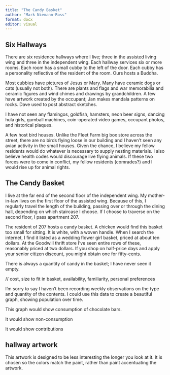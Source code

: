 ```yaml
---
title: "The Candy Basket"
author: "Mark Niemann-Ross"
format: docx
editor: visual
---
```


## Six Hallways

There are six residence hallways where I live; three in the assisted living wing and three in the independent wing. Each hallway services six or more rooms. Each room has a small cubby to the left of the door. Each cubby has a personality reflective of the resident of the room. Ours hosts a Buddha.

Most cubbies have pictures of Jesus or Mary. Many have ceramic dogs or cats (usually not both). There are plants and flags and war memorabilia and ceramic figures and wind chimes and drawings by grandchildren. A few have artwork created by the occupant; Jan makes mandala patterns on rocks. Dave used to post abstract sketches.

I have not seen any flamingos, goldfish, hamsters, neon beer signs, dancing hula girls, gumball machines, coin-operated video games, occupant photos, and historical plaques.

A few host bird houses. Unlike the Fleet Farm big box store across the street, there are no birds flying loose in our building and I haven't seen any avian activity in the small houses. Given the chance, I believe my fellow residents would do whatever is necessary to supply nesting materials. I also believe health codes would discourage live flying animals. If these two forces were to come in conflict, my fellow residents (comrades?) and I would rise up for animal rights.

## The Candy Basket

I live at the far end of the second floor of the independent wing. My mother-in-law lives on the first floor of the assisted wing. Because of this, I regularly travel the length of the building, passing over or through the dining hall, depending on which staircase I choose. If I choose to traverse on the second floor, I pass apartment 207.

The resident of 207 hosts a candy basket. A chicken would find this basket too small for sitting. It is white, with a woven handle. When I search the internet, I find it listed as a wedding flower girl basket, priced at about ten dollars. At the Goodwill thrift store I've seen entire rows of these, reasonably priced at two dollars. If you shop on half-price days and apply your senior citizen discount, you might obtain one for fifty-cents.

There is always a quantity of candy in the basket; I have never seen it empty.

// cost, size to fit in basket, availability, familiarity, personal preferences

I'm sorry to say I haven't been recording weekly observations on the type and quantity of the contents. I could use this data to create a beautiful graph, showing population over time.

This graph would show consumption of chocolate bars.

It would show non-consumption

It would show contributions

## hallway artwork

This artwork is designed to be less interesting the longer you look at it. It is chosen so the colors match the paint, rather than paint accentuating the artwork.
